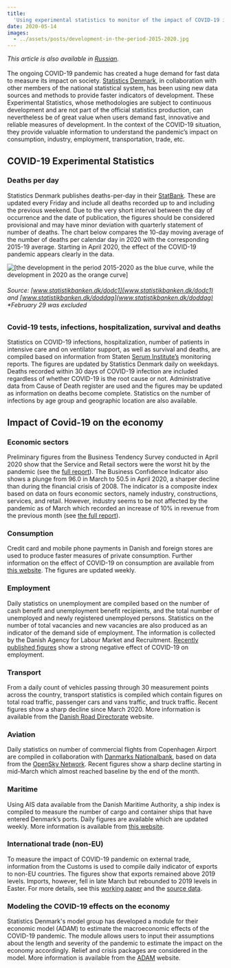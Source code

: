 ```yaml
---
title:
  'Using experimental statistics to monitor of the impact of COVID-19 in Denmark'
date: 2020-05-14
images:
  - ../assets/posts/development-in-the-period-2015-2020.jpg
---
```



_This article is also available in
[Russian](/using-experimental-to-monitor-the-impact-of-covid19-in-denmark-RU.pdf)._<br/><br/>The
ongoing COVID-19 pandemic has created a huge demand for fast data to measure its
impact on society. [Statistics Denmark](https://www.dst.dk/en), in collaboration
with other members of the national statistical system, has been using new data
sources and methods to provide faster indicators of development. These
Experimental Statistics, whose methodologies are subject to continuous
development and are not part of the official statistics production, can
nevertheless be of great value when users demand fast, innovative and reliable
measures of development. In the context of the COVID-19 situation, they provide
valuable information to understand the pandemic’s impact on consumption,
industry, employment, transportation, trade, etc.

## COVID-19 Experimental Statistics

### Deaths per day

Statistics Denmark publishes deaths-per-day in their
[StatBank](https://www.statistikbanken.dk/statbank5a/default.asp?w=1280). These
are updated every Friday and include all deaths recorded up to and including the
previous weekend. Due to the very short interval between the day of occurrence
and the date of publication, the figures should be considered provisional and
may have minor deviation with quarterly statement of number of deaths. The chart
below compares the 10-day moving average of the number of deaths per calendar
day in 2020 with the corresponding 2015-19 average. Starting in April 2020, the
effect of the COVID-19 pandemic appears clearly in the data.

<Box mb={3}>
  <Img
    fluid={props.images[0]}
    title="[The development in the number of deaths per year day]"
    alt="[the development in the period 2015-2020 as the blue curve, while the development in 2020 as the orange curve]"
  />
</Box>

###### Source: [www.statistikbanken.dk/dodc1](www.statistikbanken.dk/dodc1) and [www.statistikbanken.dk/doddag](www.statistikbanken.dk/doddag) \*February 29 was excluded

### Covid-19 tests, infections, hospitalization, survival and deaths

Statistics on COVID-19 infections, hospitalization, number of patients in
intensive care and on ventilator support, as well as survival and deaths, are
compiled based on information from Staten
[Serum Institute’s](https://en.ssi.dk/) monitoring reports. The figures are
updated by Statistics Denmark daily on weekdays. Deaths recorded within 30 days
of COVID-19 infection are included regardless of whether COVID-19 is the root
cause or not. Administrative data from Cause of Death register are used and the
figures may be updated as information on deaths become complete. Statistics on
the number of infections by age group and geographic location are also
available.

## Impact of Covid-19 on the economy

### Economic sectors

Preliminary figures from the Business Tendency Survey conducted in April 2020
show that the Service and Retail sectors were the worst hit by the pandemic (see
the [full report](https://www.dst.dk/ext/formid/erhverv-covid19--pdf)). The
Business Confidence Indicator also shows a plunge from 96.0 in March to 50.5 in
April 2020, a sharper decline than during the financial crisis of 2008. The
indicator is a composite index based on data on fours economic sectors, namely
industry, constructions, services, and retail. However, industry seems to be not
affected by the pandemic as of March which recorded an increase of 10% in
revenue from the previous month (see
[the full report](https://www.dst.dk/ext/formid/industriens-omsaetning-covid19--pdf)).

### Consumption

Credit card and mobile phone payments in Danish and foreign stores are used to
produce faster measures of private consumption. Further information on the
effect of COVID-19 on consumption are available from
[this website](https://research.danskebank.com/research/#/Research/articlepreview/45e07f2f-8707-4358-a09a-5eb9b79ee03f/EN).
The figures are updated weekly.

### Employment

Daily statistics on unemployment are compiled based on the number of cash
benefit and unemployment benefit recipients, and the total number of unemployed
and newly registered unemployed persons. Statistics on the number of total
vacancies and new vacancies are also produced as an indicator of the demand side
of employment. The information is collected by the Danish Agency for Labour
Market and Recruitment.
[Recently published figures](https://jobindsats.dk/jobindsats/publikationer.aspx)
show a strong negative effect of COVID-19 on employment.

### Transport

From a daily count of vehicles passing through 30 measurement points across the
country, transport statistics is compiled which contain figures on total road
traffic, passenger cars and vans traffic, and truck traffic. Recent figures show
a sharp decline since March 2020. More information is available from the
[Danish Road Directorate](http://www.vejdirektoratet.dk/side/trafikkens-udvikling-i-tal)
website.

### Aviation

Daily statistics on number of commercial flights from Copenhagen Airport are
compiled in collaboration with
[Danmarks Nationalbank](https://www.nationalbanken.dk/en), based on data from
the [OpenSky Network](http://www.opensky-network.org/). Recent figures show a
sharp decline starting in mid-March which almost reached baseline by the end of
the month.

### Maritime

Using AIS data available from the Danish Maritime Authority, a ship index is
compiled to measure the number of cargo and container ships that have entered
Denmark’s ports. Daily figures are available which are updated weekly. More
information is available from
[this website](https://www.dst.dk/da/Statistik/emner/geografi-miljoe-og-energi/infrastruktur/havne).

### International trade (non-EU)

To measure the impact of COVID-19 pandemic on external trade, information from
the Customs is used to compile daily indicator of exports to non-EU countries.
The figures show that exports remained above 2019 levels. Imports, however, fell
in late March but rebounded to 2019 levels in Easter. For more details, see this
[working paper](https://www.dst.dk/ext/formid/varehandel-udenfor-EU-covid19--pdf)
and the
[source data](<https://www.dst.dk/ext/8169583819/0/formid/Data-Indikator-for-varehandlen-med-lande-uden-for-EU-(xlsx)--xlsx>).

### Modeling the COVID-19 effects on the economy

Statistics Denmark's model group has developed a module for their economic model
(ADAM) to estimate the macroeconomic effects of the COVID-19 pandemic. The
module allows users to input their assumptions about the length and severity of
the pandemic to estimate the impact on the economy accordingly. Relief and
crisis packages are considered in the model. More information is available from
the [ADAM](https://www.dst.dk/da/Statistik/ADAM) website.
